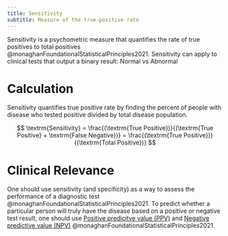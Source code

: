 ```yaml
---
title: Sensitivity
subtitle: Measure of the true-positive rate
---
```


Sensitivity is a psychometric measure that quantifies the rate of true positives to total positives @monaghanFoundationalStatisticalPrinciples2021.
Sensitivity can apply to clinical tests that output a binary result: Normal vs Abnormal




# Calculation

Sensitivity quantifies true positive rate by finding the percent of people with disease who tested positive divided by total disease population.

$$
\textrm{Sensitivity} = \frac{(\textrm{True Positive})}{(\textrm{True Positive} + \textrm{False Negative})} = \frac{(\textrm{True Positive})}{(\textrm{Total Positive})}
$$


# Clinical Relevance

One should use sensitivity (and specificity) as a way to assess the performance of a diagnostic test @monaghanFoundationalStatisticalPrinciples2021.
To predict whether a particular person will truly have the disease based on a positive or negative test result, one should use [Positive predicitve value (PPV)]({{< var ref-psychometric.predictive-value.positive >}}) and [Negative predictive value (NPV)]({{< var ref-psychometric.predictive-value.negative >}}) @monaghanFoundationalStatisticalPrinciples2021.